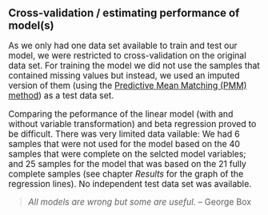 ## Cross-validation / estimating performance of model(s)
<big>
As we only had one data set available to train and test our model, we were restricted to cross-validation on the original data set. For training the model we did not use the samples that contained missing values but instead, we used an imputed version of them (using the [Predictive Mean Matching (PMM) method](http://journals.sagepub.com/doi/abs/10.1177/0049124197026001001)) as a test data set.

Comparing the peformance of the linear model (with and without variable transformation) and beta regression proved to be difficult. There was very limited data vailable: We had 6 samples that were not used for the model based on the 40 samples that were complete on the selcted model variables; and 25 samples for the model that was based on the 21 fully complete samples (see chapter _Results_ for the graph of the regression lines). No independent test data set was available. 

> *All models are wrong but some are useful.* 
-- George Box
</big>

